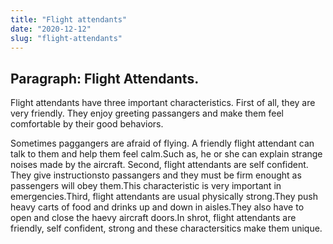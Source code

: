 ```yaml
---
title: "Flight attendants"
date: "2020-12-12"
slug: "flight-attendants"
---
```


## Paragraph: Flight Attendants.

Flight attendants have three important characteristics. First of all, they are very friendly. They enjoy greeting passangers and make them feel comfortable by their good behaviors.

Sometimes paggangers are afraid of flying. A friendly flight attendant can talk to them and help them feel calm.Such as, he or she can explain strange noises made by the aircraft. Second, flight attendants are self confident. They give instructionsto passangers and they must be firm enought as passengers will obey them.This characteristic is very important in emergencies.Third, flight attendants are usual physically strong.They push heavy carts of food and drinks up and down in aisles.They also have to open and close the haevy aircraft doors.In shrot, flight attendants are friendly, self confident, strong and these 
charactersitics make them unique.
